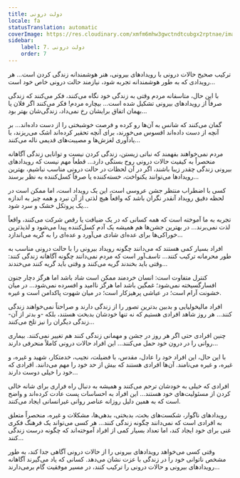 ```yaml
---
title: دولت درونی
locale: fa
statusTranslation: automatic
coverImage: https://res.cloudinary.com/xmfm6mhw3gwctndtcubgx2rptnae/image/upload/v1740468922/small_cover_tratado_de_psicologia_revolucionaria_a4c0dca4e0.webp
sidebar:
    label: 7. دولت درونی
    order: 7
---
```

ترکیب صحیح حالات درونی با رویدادهای بیرونی، هنر هوشمندانه زندگی کردن است... هر رویدادی که به طور هوشمندانه تجربه شود، نیازمند حالت درونی خاص خود است...

با این حال، متاسفانه مردم وقتی به زندگی خود نگاه می‌کنند، فکر می‌کنند که زندگی صرفاً از رویدادهای بیرونی تشکیل شده است... بیچاره مردم! فکر می‌کنند اگر فلان یا بهمان اتفاق برایشان رخ نمی‌داد، زندگی‌شان بهتر بود...

گمان می‌کنند که شانس به آن‌ها رو کرده و فرصت خوشبختی را از دست داده‌اند... بر آنچه از دست داده‌اند افسوس می‌خورند، برای آنچه تحقیر کرده‌اند اشک می‌ریزند، با یادآوری لغزش‌ها و مصیبت‌های قدیمی ناله می‌کنند...

مردم نمی‌خواهند بفهمند که نباتی زیستن، زندگی کردن نیست و توانایی زندگی آگاهانه منحصراً به کیفیت حالات درونی روح بستگی دارد... قطعاً مهم نیست که رویدادهای بیرونی زندگی چقدر زیبا باشند، اگر در آن لحظات در حالت درونی مناسب نباشیم، بهترین رویدادها می‌توانند یکنواخت، خسته‌کننده یا صرفاً کسل‌کننده به نظر برسند...

کسی با اضطراب منتظر جشن عروسی است، این یک رویداد است، اما ممکن است در لحظه دقیق رویداد آنقدر نگران باشد که واقعاً هیچ لذتی از آن نبرد و همه چیز به اندازه یک پروتکل خشک و سرد شود...

تجربه به ما آموخته است که همه کسانی که در یک ضیافت یا رقص شرکت می‌کنند، واقعاً لذت نمی‌برند... در بهترین جشن‌ها هم همیشه یک آدم کسل‌کننده پیدا می‌شود و لذیذترین خوراکی‌ها برای عده‌ای شادی می‌آورد و عده‌ای را به گریه می‌اندازد...

افراد بسیار کمی هستند که می‌دانند چگونه رویداد بیرونی را با حالت درونی مناسب به طور محرمانه ترکیب کنند... تاسف‌آور است که مردم نمی‌دانند چگونه آگاهانه زندگی کنند: وقتی باید بخندند گریه می‌کنند و وقتی باید گریه کنند می‌خندند...

کنترل متفاوت است: انسان خردمند ممکن است شاد باشد اما هرگز دچار جنون افسارگسیخته نمی‌شود؛ غمگین باشد اما هرگز ناامید و افسرده نمی‌شود... در میان خشونت آرام است؛ در عیاشی پرهیزکار است؛ در میان شهوت پاکدامن است و غیره.

افراد مالیخولیایی و بدبین بدترین تصور را از زندگی دارند و صراحتاً نمی‌خواهند زندگی کنند... هر روز شاهد افرادی هستیم که نه تنها خودشان بدبخت هستند، بلکه -و بدتر از آن- زندگی دیگران را نیز تلخ می‌کنند...

چنین افرادی حتی اگر هر روز در جشن و مهمانی زندگی کنند هم تغییر نمی‌کنند. بیماری روانی را در درون خود حمل می‌کنند... این افراد حالات درونی کاملاً منحرفی دارند...

با این حال، این افراد خود را عادل، مقدس، با فضیلت، نجیب، خدمتکار، شهید و غیره، و غیره، و غیره می‌نامند. آن‌ها افرادی هستند که بیش از حد خود را مهم می‌دانند. افرادی که خود را خیلی دوست دارند...

افرادی که خیلی به خودشان ترحم می‌کنند و همیشه به دنبال راه فراری برای شانه خالی کردن از مسئولیت‌های خود هستند... این افراد به احساسات پست عادت کرده‌اند و واضح است که به همین دلیل روزانه عناصر روانی غیرانسانی ایجاد می‌کنند.

رویدادهای ناگوار، شکست‌های بخت، بدبختی، بدهی‌ها، مشکلات و غیره، منحصراً متعلق به افرادی است که نمی‌دانند چگونه زندگی کنند... هر کسی می‌تواند یک فرهنگ فکری غنی برای خود ایجاد کند، اما تعداد بسیار کمی از افراد آموخته‌اند که چگونه درست زندگی کنند...

وقتی کسی می‌خواهد رویدادهای بیرونی را از حالات درونی آگاهی جدا کند، به طور مشخص ناتوانی خود را در زندگی با عزت نشان می‌دهد. کسانی که یاد می‌گیرند آگاهانه رویدادهای بیرونی و حالات درونی را ترکیب کنند، در مسیر موفقیت گام برمی‌دارند...

